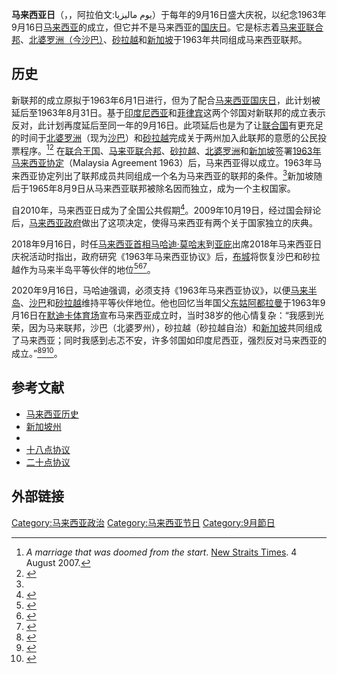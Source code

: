 {{for|马来西亚独立日|马来西亚国庆日}}
{{Infobox holiday
|holiday_name  = 马来西亚日<br>Hari Malaysia<br>Malaysia Day
|type          = 全国性
|image         = 
|imagesize     = 
|caption       =  
|official_name = 马来西亚日
|nickname      = 
|observedby    = [[马来西亚人|马来西亚人]]
|litcolor      = 
|longtype      = 全国性
|significance  = {{MYS}}成立
|duration      = 至今
|frequency     = 年度
|scheduling    = 每年同一日
|date          = [[1963年|1963年]][[9月16日|9月16日]]
|celebrations  =
|observances   = 
|relatedto     =
}}

'''马来西亚日'''（{{lang-ms|Hari Malaysia}}，{{lang-en|Malaysia Day}}，阿拉伯文:يوم ماليزيا）于每年的9月16日盛大庆祝，以纪念1963年9月16日[[马来西亚|马来西亚]]的成立，但它并不是马来西亚的[[马来西亚国庆日|国庆日]]。它是标志着[[马来亚联合邦|马来亚联合邦]]、[[北婆罗洲|北婆罗洲（今]][[沙巴|沙巴]][[北婆罗洲|）]]、[[砂拉越|砂拉越]]和[[新加坡|新加坡]]于1963年共同组成马来西亚联邦。

==历史==
新联邦的成立原拟于1963年6月1日进行，但为了配合[[马来西亚国庆日|马来西亚国庆日]]，此计划被延后至1963年8月31日。基于[[印度尼西亚|印度尼西亚]]和[[菲律宾|菲律宾]]这两个邻国对新联邦的成立表示反对，此计划再度延后至同一年的9月16日。此项延后也是为了让[[联合国|联合国]]有更充足的时间于[[北婆罗洲|北婆罗洲]]（现为[[沙巴|沙巴]]）和[[砂拉越|砂拉越]]完成关于两州加入此联邦的意愿的公民投票程序。<ref name="New Straits Times">''A marriage that was doomed from the start''. [[New_Straits_Times|New Straits Times]]. 4 August 2007.</ref><ref>{{cite web|url=http://www.themalaysianinsider.com/malaysia/article/sabah-and-sarawak-deserve-better-says-guan-eng-in-malaysia-day-message|title=Sabah and Sarawak deserve better, says Guan Eng in Malaysia Day message|author=Looi Sue-Chern|publisher=[[The_Malaysian_Insider|The Malaysian Insider]]|date=15 September 2014|accessdate=18 September 2014|deadurl=yes|archiveurl=https://web.archive.org/web/20140918024952/http://www.themalaysianinsider.com/malaysia/article/sabah-and-sarawak-deserve-better-says-guan-eng-in-malaysia-day-message|archivedate=2014-09-18}}</ref> 在[[联合王国|联合王国]]、[[马来亚联合邦|马来亚联合邦]]、[[砂拉越|砂拉越]]、[[北婆罗洲|北婆罗洲]]和[[新加坡|新加坡]]签署[[1963年马来西亚协定|1963年马来西亚协定]]（Malaysia Agreement 1963）后，马来西亚得以成立。1963年马来西亚协定列出了联邦成员共同组成一个名为马来西亚的联邦的条件。<ref name="New Straits Times"/>新加坡随后于1965年8月9日从马来西亚联邦被除名因而独立，成为一个主权国家。

自2010年，马来西亚日成为了全国公共假期<ref>{{cite web|url=http://www.thestar.com.my/story/?file=%2f2009%2f10%2f19%2fnation%2f20091019103509&sec=nation|title=Malaysia Day now a public holiday, says PM|author=Yeng Ai Chun|publisher=The Star|date=19 October 2009|accessdate=16 September 2012|archive-date=2017-06-29|archive-url=https://web.archive.org/web/20170629225836/http://www.thestar.com.my/story/?file=%2f2009%2f10%2f19%2fnation%2f20091019103509&sec=nation|dead-url=no}}</ref>。2009年10月19日，经过国会辩论后，[[马来西亚政府|马来西亚政府]]做出了这项决定，使得马来西亚有两个关于国家独立的庆典。

2018年9月16日，时任[[马来西亚首相|马来西亚首相]][[马哈迪·莫哈末|马哈迪·莫哈末]]到[[亞庇|亚庇]]出席2018年马来西亚日庆祝活动时指出，政府研究《1963年马来西亚协议》后，[[布城|布城]]将恢复沙巴和砂拉越作为马来半岛平等伙伴的地位<ref>{{Cite web|title=马哈迪宣布沙砂与西马享同等地位 The Malaysian Insight|url=https://www.themalaysianinsight.com/chinese/s/96435|accessdate=2021-01-13|work=www.themalaysianinsight.com|language=zh}}</ref><ref>{{Cite web|title=大马日庆典，马哈迪矢恢复沙砂平等地位|url=https://www.malaysiakini.com/news/443437|accessdate=2021-01-13|date=2018-09-16|work=Malaysiakini|language=zh}}</ref><ref>{{Cite web|title=马哈迪：将按1963年协议 恢复沙砂平等伙伴地位|url=https://www.zaobao.com.sg/special/report/politic/mypol/story20180917-891719|accessdate=2021-01-13|date=2018-09-17|work=早报|language=zh-Hans}}</ref>。

2020年9月16日，马哈迪强调，必须支持《1963年马来西亚协议》，以便[[马来半岛|马来半岛]]、[[沙巴|沙巴]]和[[砂拉越|砂拉越]]维持平等伙伴地位。他也回忆当年国父[[东姑阿都拉曼|东姑阿都拉曼]]于1963年9月16日在[[默迪卡體育場|默迪卡体育场]]宣布马来西亚成立时，当时38岁的他心情复杂：“我感到光荣，因为马来联邦，沙巴（北婆罗州），砂拉越（砂拉越自治）和[[新加坡|新加坡]]共同组成了马来西亚；同时我感到忐忑不安，许多邻国如印度尼西亚，强烈反对马来西亚的成立。”<ref>{{Cite web|title=敦马：支持马来西亚协议 以维持大马半岛沙砂平等地位 国内|url=https://www.orientaldaily.com.my/news/nation/2020/09/16/363884|accessdate=2020-12-11|work=東方網 馬來西亞東方日報|language=zh-Hans}}</ref><ref>{{Cite web|title=敦马支持维持半岛砂沙平等地位|url=http://news.seehua.com/?p=604052|accessdate=2021-01-13|last=張|first=David|work=马来西亚诗华日报新闻网|language=zh-CN}}</ref><ref>{{Cite web|title=确保国家能继续前进 马哈迪：人民须支持马来西亚协议 精彩大马|url=https://www.cincainews.com/news/malaysia/2020/09/16/dr-mahathir-uphold-ma63-so-that-peninsular-sabah-and-sarawak-are-equal-part/1903860|accessdate=2021-01-13|last=综合报导|first=2020年 9月 16日 星期三 09:41 下午 Myt|work=www.cincainews.com}}</ref>。

==参考文献==
{{Commons|File:Agreement Relating to Malaysia between UK, N. Borneo, Sarawak and Singapore.djvu|Agreement relating to Malaysia|}}
{{wikisource|Selamat Hari Malaysia ke-50|Selamat Hari Malaysia ke-50 regarding Pulau Pinang, Melaka, Sarawak dan Sabah in Malay language}}
* [[马来西亚历史|马来西亚历史]]
* [[新加坡州|新加坡州]]
* {{link-en|科博德委员会|Cobbold Commission}} 
* [[十八点协议|十八点协议]]
* [[二十点协议|二十点协议]]

==外部链接==
{{reflist|2}}

{{马来西亚主题}}

[[Category:马来西亚政治|Category:马来西亚政治]]
[[Category:马来西亚节日|Category:马来西亚节日]]
[[Category:9月節日|Category:9月節日]]